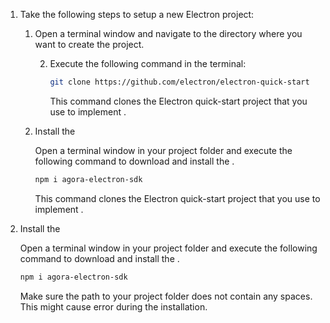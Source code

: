 <PlatformWrapper platform="electron">

1.  Take the following steps to setup a new Electron project:

    1.  Open a terminal window and navigate to the directory where you want to create the project.

        2.  Execute the following command in the terminal:

            ```bash
            git clone https://github.com/electron/electron-quick-start
            ```
            This command clones the Electron quick-start project that you use to implement <Vg k="COMPANY"/> <Vpd k="PRODUCT" />.

    2.  Install the <Vpd k="SDK" />

        Open a terminal window in your project folder and execute the following command to download and install the <Vpd k="SDK" />.

        ```bash
        npm i agora-electron-sdk
        ```
        This command clones the Electron quick-start project that you use to implement <Vg k="COMPANY"/> <Vpd k="PRODUCT" />.

2.  Install the <Vpd k="SDK" />

    Open a terminal window in your project folder and execute the following command to download and install the <Vpd k="SDK" />.

    ``` bash
    npm i agora-electron-sdk
    ```
    Make sure the path to your project folder does not contain any spaces. This might cause error during the <Vpd k="SDK" /> installation.
</PlatformWrapper>
